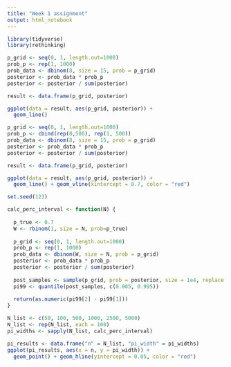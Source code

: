 ```yaml
---
title: "Week 1 assignment"
output: html_notebook
---
```


```r
library(tidyverse)
library(rethinking)
```


```r
p_grid <- seq(0, 1, length.out=1000)
prob_p <- rep(1, 1000)
prob_data <- dbinom(8, size = 15, prob = p_grid)
posterior <- prob_data * prob_p
posterior <- posterior / sum(posterior)

result <- data.frame(p_grid, posterior)

ggplot(data = result, aes(p_grid, posterior)) +
  geom_line()
```

```r
p_grid <- seq(0, 1, length.out=1000)
prob_p <- cbind(rep(0,500), rep(1, 500))
prob_data <- dbinom(8, size = 15, prob = p_grid)
posterior <- prob_data * prob_p
posterior <- posterior / sum(posterior)

result <- data.frame(p_grid, posterior)

ggplot(data = result, aes(p_grid, posterior)) +
  geom_line() + geom_vline(xintercept = 0.7, color = "red")
```

```r
set.seed(123)

calc_perc_interval <- function(N) {
  
  p_true <- 0.7
  W <- rbinom(1, size = N, prob=p_true)
  
  p_grid <- seq(0, 1, length.out=1000)
  prob_p <- rep(1, 1000)
  prob_data <- dbinom(W, size = N, prob = p_grid)
  posterior <- prob_data * prob_p
  posterior <- posterior / sum(posterior)
  
  post_samples <- sample(p_grid, prob = posterior, size = 1e4, replace = TRUE)
  pi99 <- quantile(post_samples, c(0.005, 0.995))
  
  return(as.numeric(pi99[2] - pi99[1]))
}

N_list <- c(50, 100, 500, 1000, 2500, 5000)
N_list <- rep(N_list, each = 100)
pi_widths <- sapply(N_list, calc_perc_interval)

pi_results <- data.frame("n" = N_list, "pi_width" = pi_widths)
ggplot(pi_results, aes(x = n, y = pi_width)) +
  geom_point() + geom_hline(yintercept = 0.05, color = "red")
```

